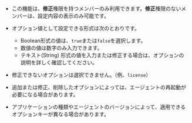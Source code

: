 - この機能は、**修正**権限を持つメンバーのみ利用できます。**修正**権限のないメンバーは、設定内容の表示のみ可能です。

- オプション値として設定できる形式は次のとおりです。

  - Boolean形式の値は、`true`または`false`を選択します。
  - 数値の値は数字のみ入力できます。
  - テキスト(String) 形式の値を入力または修正する場合は、オプションの説明を詳しく確認してください。

- 修正できないオプションは選択できません。（例、`license`）

- 追加または修正、削除したオプションによっては、エージェントの再起動が必要になる場合があります。 

- アプリケーションの種類やエージェントのバージョンによって、適用できるオプションキーが異なる場合があります。